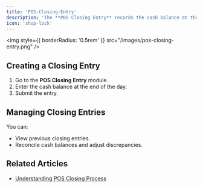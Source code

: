 ```yaml
---
title: 'POS-Closing-Entry'
description: 'The **POS Closing Entry** records the cash balance at the end of the day. It is crucial for reconciling cash drawers and preparing for the next day.'
icon: 'shop-lock'
---
```



<img
  style={{ borderRadius: '0.5rem' }}
  src="/images/pos-closing-entry.png"
/>


## Creating a Closing Entry
1. Go to the **POS Closing Entry** module.
2. Enter the cash balance at the end of the day.
3. Submit the entry.

## Managing Closing Entries
You can:
- View previous closing entries.
- Reconcile cash balances and adjust discrepancies.

## Related Articles
- [Understanding POS Closing Process](#)
